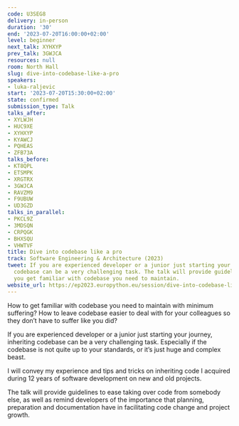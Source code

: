 ```yaml
---
code: U3SEG8
delivery: in-person
duration: '30'
end: '2023-07-20T16:00:00+02:00'
level: beginner
next_talk: XYHXYP
prev_talk: 3GWJCA
resources: null
room: North Hall
slug: dive-into-codebase-like-a-pro
speakers:
- luka-raljevic
start: '2023-07-20T15:30:00+02:00'
state: confirmed
submission_type: Talk
talks_after:
- XYLWJH
- HUC9XE
- XYHXYP
- KYAWCJ
- PQHEAS
- ZFB73A
talks_before:
- KT8QPL
- ETSMPK
- XRGTRX
- 3GWJCA
- RAVZM9
- F9UBUW
- UD3GZD
talks_in_parallel:
- PKCL9Z
- 3MDSQN
- CRPQGK
- BHXSQU
- VHWTVF
title: Dive into codebase like a pro
track: Software Engineering & Architecture (2023)
tweet: If you are experienced developer or a junior just starting your journey, inheriting
  codebase can be a very challenging task. The talk will provide guidelines to help
  you get familiar with codebase you need to maintain.
website_url: https://ep2023.europython.eu/session/dive-into-codebase-like-a-pro
---
```


How to get familiar with codebase you need to maintain with minimum suffering? How to leave codebase easier to deal with for your colleagues so they don’t have to suffer like you did?

If you are experienced developer or a junior just starting your journey, inheriting codebase can be a very challenging task. Especially if the codebase is not quite up to your standards, or it’s just huge and complex beast.

I will convey my experience and tips and tricks on inheriting code I acquired during 12 years of software development on new and old projects.

The talk will provide guidelines to ease taking over code from somebody else, as well as remind developers of the importance that planning, preparation and documentation have in facilitating code change and project growth.